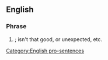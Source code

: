 ==English==

===Phrase===
{{head|en|phrase}}

# {{lb|en|rhetorical question}} {{non-gloss definition|A general statement of [[surprise]] or [[bemusement]] with regard to a particular event.}}; isn't that good, or unexpected, etc.

[[Category:English pro-sentences]]